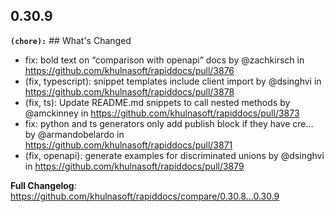 ## 0.30.9
**`(chore):`** ## What's Changed
* fix: bold text on “comparison with openapi” docs by @zachkirsch in https://github.com/khulnasoft/rapiddocs/pull/3876
* (fix, typescript): snippet templates include client import by @dsinghvi in https://github.com/khulnasoft/rapiddocs/pull/3878
* (fix, ts): Update README.md snippets to call nested methods by @amckinney in https://github.com/khulnasoft/rapiddocs/pull/3873
* fix: python and ts generators only add publish block if they have cre… by @armandobelardo in https://github.com/khulnasoft/rapiddocs/pull/3871
* (fix, openapi): generate examples for discriminated unions by @dsinghvi in https://github.com/khulnasoft/rapiddocs/pull/3879


**Full Changelog**: https://github.com/khulnasoft/rapiddocs/compare/0.30.8...0.30.9


